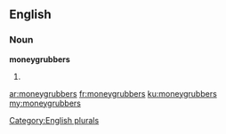 ==English==

===Noun===
'''moneygrubbers'''

# {{plural of|[[moneygrubber]]}}

[[Category:English plurals]]

[[ar:moneygrubbers]]
[[fr:moneygrubbers]]
[[ku:moneygrubbers]]
[[my:moneygrubbers]]